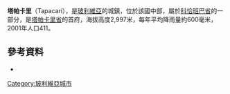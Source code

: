 '''塔帕卡里'''（Tapacarí），是[[玻利維亞|玻利維亞]]的城鎮，位於該國中部，屬於[[科恰班巴省|科恰班巴省]]的一部分，是[[塔帕卡里省|塔帕卡里省]]的首府，海拔高度2,997米，每年平均降雨量約600毫米，2001年人口411。

==參考資料==
* {{Cite web|date=2 November 20111|title=Atlas Municipal: Tapacarí (Provincial population data and map)|url=http://www.ine.gob.bo/pdf/AtlasMunicipal/031101.pdf|archiveurl=https://web.archive.org/web/20120401072456/http://www.ine.gob.bo/pdf/AtlasMunicipal/031101.pdf|archivedate=2012年4月1日|deadurl=yes}}

{{Bolivia-geo-stub}}
[[Category:玻利維亞城市|Category:玻利維亞城市]]